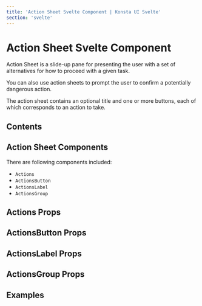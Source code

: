 ```yaml
---
title: 'Action Sheet Svelte Component | Konsta UI Svelte'
section: 'svelte'
---
```



# Action Sheet Svelte Component

Action Sheet is a slide-up pane for presenting the user with a set of alternatives for how to proceed with a given task.

You can also use action sheets to prompt the user to confirm a potentially dangerous action.

The action sheet contains an optional title and one or more buttons, each of which corresponds to an action to take.

## Contents

## Action Sheet Components

There are following components included:

- `Actions`
- `ActionsButton`
- `ActionsLabel`
- `ActionsGroup`

## Actions Props

<ActionsProps />

## ActionsButton Props

<ActionsButtonProps />

## ActionsLabel Props

<ActionsLabelProps />

## ActionsGroup Props

<ActionsGroupProps />

## Examples

<ActionsExample />
